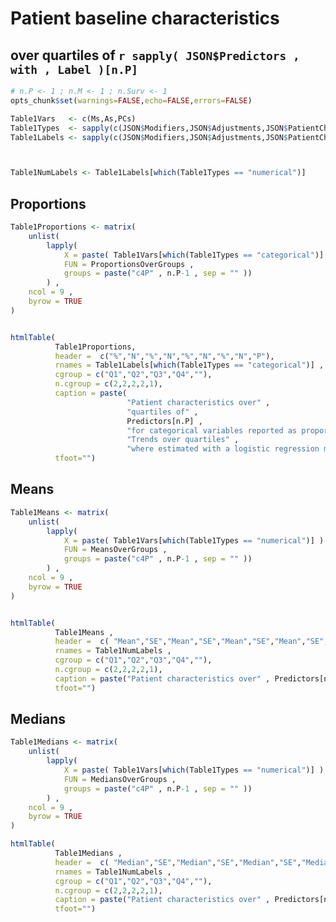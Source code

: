 

# Patient baseline characteristics
## over quartiles of `r sapply( JSON$Predictors , with , Label )[n.P]`


```r
# n.P <- 1 ; n.M <- 1 ; n.Surv <- 1
opts_chunk$set(warnings=FALSE,echo=FALSE,errors=FALSE)

Table1Vars   <- c(Ms,As,PCs)
Table1Types  <- sapply(c(JSON$Modifiers,JSON$Adjustments,JSON$PatientCharacteristics) , with , Type )
Table1Labels <- sapply(c(JSON$Modifiers,JSON$Adjustments,JSON$PatientCharacteristics) , with , Label )



Table1NumLabels <- Table1Labels[which(Table1Types == "numerical")]

``` 


## Proportions

```r

Table1Proportions <- matrix(
    unlist(
        lapply(
            X = paste( Table1Vars[which(Table1Types == "categorical")] ) ,
            FUN = ProportionsOverGroups ,
            groups = paste("c4P" , n.P-1 , sep = "" ))
        ) ,
    ncol = 9 ,
    byrow = TRUE
)


htmlTable(
          Table1Proportions,
          header =  c("%","N","%","N","%","N","%","N","P"),
          rnames = Table1Labels[which(Table1Types == "categorical")] ,
          cgroup = c("Q1","Q2","Q3","Q4",""),
          n.cgroup = c(2,2,2,2,1), 
          caption = paste(
                          "Patient characteristics over" ,
                          "quartiles of" ,
                          Predictors[n.P] ,
                          "for categorical variables reported as proportions (counts)." ,
                          "Trends over quartiles" ,
                          "where estimated with a logistic regression model.") ,
          tfoot="")

``` 
    

    

## Means    

```r

Table1Means <- matrix(
    unlist(
        lapply(
            X = paste( Table1Vars[which(Table1Types == "numerical")] ) ,
            FUN = MeansOverGroups ,
            groups = paste("c4P" , n.P-1 , sep = "" ))
        ) ,
    ncol = 9 ,
    byrow = TRUE
)


htmlTable(
          Table1Means ,
          header =  c( "Mean","SE","Mean","SE","Mean","SE","Mean","SE","P" ),
          rnames = Table1NumLabels ,
          cgroup = c("Q1","Q2","Q3","Q4",""),
          n.cgroup = c(2,2,2,2,1), 
          caption = paste("Patient characteristics over" , Predictors[n.P] , "quartiles for continuous variables reported as mean (standard error). Standard errors and p for trend over quartiles were estimated with general linear models.") ,
          tfoot="")


```
    

## Medians

```r

Table1Medians <- matrix(
    unlist(
        lapply(
            X = paste( Table1Vars[which(Table1Types == "numerical")] ) ,
            FUN = MediansOverGroups ,
            groups = paste("c4P" , n.P-1 , sep = "" ))
        ) ,
    ncol = 9 ,
    byrow = TRUE
)

htmlTable(
          Table1Medians ,
          header =  c( "Median","SE","Median","SE","Median","SE","Median","SE","P" ),
          rnames = Table1NumLabels ,
          cgroup = c("Q1","Q2","Q3","Q4",""),
          n.cgroup = c(2,2,2,2,1), 
          caption = paste("Patient characteristics over" , Predictors[n.P] , "quartiles for continuous variables reported as median (standard error). Standard errors and p for trend over quartiles were estimated with median regression models.") ,
          tfoot="")

``` 
